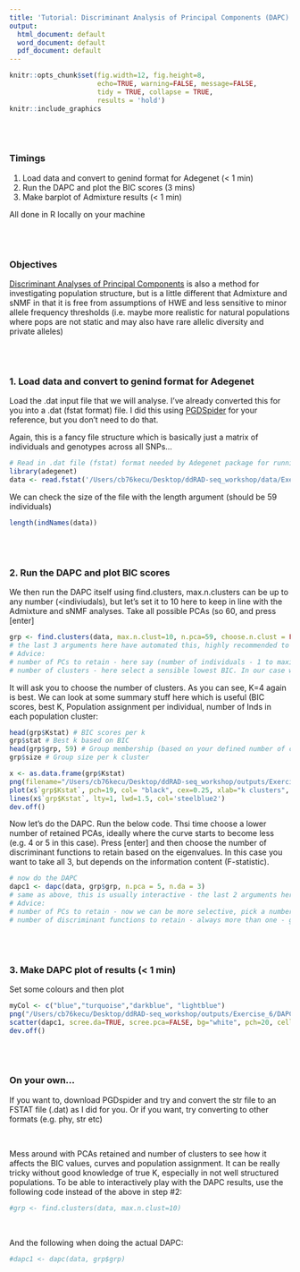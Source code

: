 ```yaml
---
title: 'Tutorial: Discriminant Analysis of Principal Components (DAPC)'
output:
  html_document: default
  word_document: default
  pdf_document: default
---
```



```r
knitr::opts_chunk$set(fig.width=12, fig.height=8, 
                      echo=TRUE, warning=FALSE, message=FALSE,
                      tidy = TRUE, collapse = TRUE,
                      results = 'hold')
knitr::include_graphics
```

\
\

### Timings

  1. Load data and convert to genind format for Adegenet (< 1 min)
  2. Run the DAPC and plot the BIC scores (3 mins)
  3. Make barplot of Admixture results (< 1 min)

All done in R locally on your machine
  
\
\

### Objectives

[Discriminant Analyses of Principal Components](https://adegenet.r-forge.r-project.org/files/tutorial-dapc.pdf) is also a method for investigating population structure, but is a little different that Admixture and sNMF in that it is free from assumptions of HWE and less sensitive to minor allele frequency thresholds (i.e. maybe more realistic for natural populations where pops are not static and may also have rare allelic diversity and private alleles)

\
\

### 1. Load data and convert to genind format for Adegenet
Load the .dat input file that we will analyse. I've already converted this for you into a .dat (fstat format) file. I did this using [PGDSpider](http://www.cmpg.unibe.ch/software/PGDSpider/) for your reference, but you don't need to do that.

Again, this is a fancy file structure which is basically just a matrix of individuals and genotypes across all SNPs...

```r
# Read in .dat file (fstat) format needed by Adegenet package for running DAPC
library(adegenet)
data <- read.fstat('/Users/cb76kecu/Desktop/ddRAD-seq_workshop/data/Exercises_4-8/DAPC/Lflav.dat')
```

We can check the size of the file with the length argument (should be 59 individuals)
```r
length(indNames(data))
```

\
\

### 2. Run the DAPC and plot BIC scores
We then run the DAPC itself using find.clusters, max.n.clusters can be up to any number (<indiviudals), but let's set it to 10 here to keep in line with the Admixture and sNMF analyses. Take all possible PCAs (so 60, and press [enter]
```r
grp <- find.clusters(data, max.n.clust=10, n.pca=59, choose.n.clust = FALSE, criterion = "min") 
# the last 3 arguments here have automated this, highly recommended to remove these and do it interactively in R by looking at the resulting plots
# Advice:
# number of PCs to retain - here say (number of individuals - 1 to maximise the information initially)
# number of clusters - here select a sensible lowest BIC. In our case we automatically select 4 (min) because the elbow is very clear, in other datasets this my not be the case...
```
It will ask you to choose the number of clusters. As you can see, K=4 again is best. We can look at some summary stuff here which is useful (BIC scores, best K, Population assignment per individual, number of Inds in each population cluster:
```r
head(grp$Kstat) # BIC scores per k
grp$stat # Best k based on BIC
head(grp$grp, 59) # Group membership (based on your defined number of clusters)
grp$size # Group size per k cluster

x <- as.data.frame(grp$Kstat)
png(filename="/Users/cb76kecu/Desktop/ddRAD-seq_workshop/outputs/Exercise_6/DAPC_Results_BIC_scores.png", type="quartz", height=8, width=8, units="in", res=300)
plot(x$`grp$Kstat`, pch=19, col= "black", cex=0.25, xlab="k clusters", ylab="Bayesian Information Criterion", main = "BIC across k")
lines(x$`grp$Kstat`, lty=1, lwd=1.5, col='steelblue2')
dev.off()
```


Now let's do the DAPC. Run the below code. Thsi time choose a lower number of retained PCAs, ideally where the curve starts to become less (e.g. 4 or 5 in this case). Press [enter] and then choose the number of discriminant functions to retain based on the eigenvalues. In this case you want to take all 3, but depends on the information content (F-statistic).

```r
# now do the DAPC
dapc1 <- dapc(data, grp$grp, n.pca = 5, n.da = 3)
# same as above, this is usually interactive - the last 2 arguments here have automated this, highly recommended to remove these and do it interactively in R by looking at the resulting plots
# Advice:
# number of PCs to retain - now we can be more selective, pick a number where the initial curve of the plot starts to slow (in our case 4 or 5)
# number of discriminant functions to retain - always more than one - general rule is to take anything which is quite a lot higher than 0, so in this case say 3. If our eigenvalues here showed two big bars and then a very small one we would take 2. More details on how to interpret and select are found here: https://adegenet.r-forge.r-project.org/files/tutorial-dapc.pdf

```

\
\

### 3. Make DAPC plot of results (< 1 min)

Set some colours and then plot
```r
myCol <- c("blue","turquoise","darkblue", "lightblue")
png("/Users/cb76kecu/Desktop/ddRAD-seq_workshop/outputs/Exercise_6/DAPC_Lflavomaculatus.png",width=500,height=500)
scatter(dapc1, scree.da=TRUE, scree.pca=FALSE, bg="white", pch=20, cell=0, cstar=0, col=myCol, solid=1, cex=1.5, clab=0, leg=FALSE, txt.leg=paste("Cluster",1:4))
dev.off()
```

\
\


### On your own...

If you want to, download PGDspider and try and convert the str file to an FSTAT file (.dat) as I did for you. Or if you want, try converting to other formats (e.g. phy, str etc)

\

Mess around with PCAs retained and number of clusters to see how it affects the BIC values, curves and population assignment. It can be really tricky without good knowledge of true K, especially in not well structured populations. 
To be able to interactively play with the DAPC results, use the following code instead of the above in step #2:

```r
#grp <- find.clusters(data, max.n.clust=10) 
```

\

And the following when doing the actual DAPC:
```r
#dapc1 <- dapc(data, grp$grp)
```
